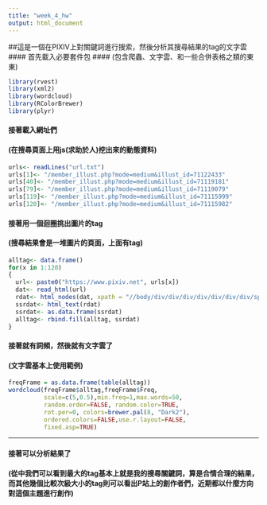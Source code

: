 ```yaml
---
title: "week_4_hw"
output: html_document
---
```

##這是一個在PIXIV上對關鍵詞進行搜索，然後分析其搜尋結果的tag的文字雲
####  首先載入必要套件包
####  (包含爬蟲、文字雲、和一些合併表格之類的東東)
```r
library(rvest)
library(xml2)
library(wordcloud)
library(RColorBrewer)
library(plyr)
```
####  接著載入網址們
####  (在搜尋頁面上用js(求助於人)挖出來的動態資料)
```r
urls<- readLines("url.txt")
urls[1]<- "/member_illust.php?mode=medium&illust_id=71122433"
urls[40]<- "/member_illust.php?mode=medium&illust_id=71119181"
urls[79]<- "/member_illust.php?mode=medium&illust_id=71119079"
urls[119]<- "/member_illust.php?mode=medium&illust_id=71115999"
urls[120]<- "/member_illust.php?mode=medium&illust_id=71115982"
```
####  接著用一個迴圈挑出圖片的tag
####  (搜尋結果會是一堆圖片的頁面，上面有tag)
```r
alltag<- data.frame()
for(x in 1:120)
{
  url<- paste0("https://www.pixiv.net", urls[x])
  dat<- read_html(url)
  rdat<- html_nodes(dat, xpath = "//body/div/div/div/div/div/div/div/span/ul/li/a[2]")
  ssrdat<- html_text(rdat)
  ssrdat<- as.data.frame(ssrdat)
  alltag<- rbind.fill(alltag, ssrdat)
}
```
####  接著就有詞頻，然後就有文字雲了
####  (文字雲基本上使用範例)
```r
freqFrame = as.data.frame(table(alltag))
wordcloud(freqFrame$alltag,freqFrame$Freq,
          scale=c(5,0.5),min.freq=1,max.words=50,
          random.order=FALSE, random.color=TRUE, 
          rot.per=0, colors=brewer.pal(8, "Dark2"),
          ordered.colors=FALSE,use.r.layout=FALSE,
          fixed.asp=TRUE)
```
----
####  接著可以分析結果了
####  (從中我們可以看到最大的tag基本上就是我的搜尋關鍵詞，算是合情合理的結果，而其他幾個比較次級大小的tag則可以看出P站上的創作者們，近期都以什麼方向對這個主題進行創作)